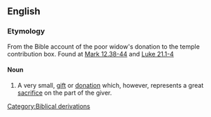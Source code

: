 ==English==

===Etymology===
From the Bible account of the poor widow's donation to the temple contribution box. Found at [http://en.wikisource.org/wiki/Bible_%28World_English%29/Mark#Chapter_12  Mark 12.38-44] and [http://en.wikisource.org/wiki/Bible_%28World_English%29/Luke#Chapter_21  Luke 21.1-4]

====Noun====
{{en-noun}}
#A very small, [[gift]] or [[donation]] which, however, represents a great [[sacrifice]] on the part of the giver.

[[Category:Biblical derivations]]